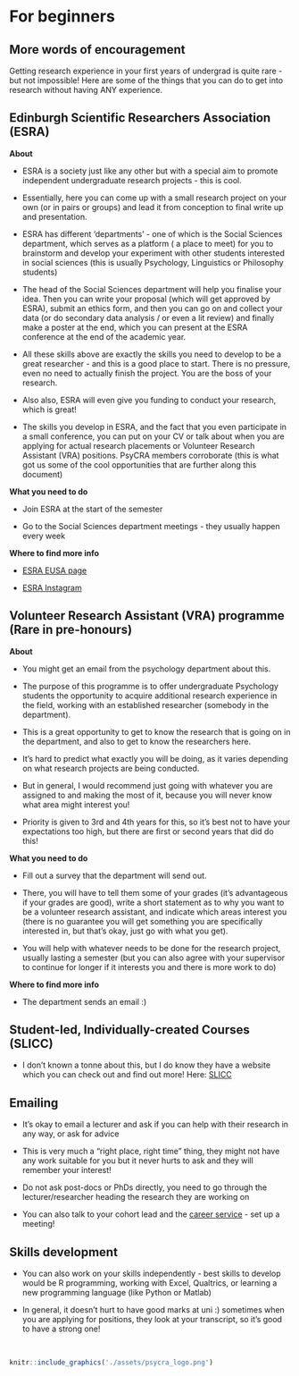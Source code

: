 # For beginners

## More words of encouragement

Getting research experience in your first years of undergrad is quite rare - but not impossible! Here are some of the things that you can do to get into research without having ANY experience.

## Edinburgh Scientific Researchers Association (ESRA)

**About **

- ESRA is a society just like any other but with a special aim to promote independent undergraduate research projects - this is cool.

- Essentially, here you can come up with a small research project on your own (or in pairs or groups) and lead it from conception to final write up and presentation.

- ESRA has different 'departments' - one of which is the Social Sciences department, which serves as a platform ( a place to meet) for you to brainstorm and develop your experiment with other students interested in social sciences (this is usually Psychology, Linguistics or Philosophy students)

- The head of the Social Sciences department will help you finalise your idea. Then you can write your proposal (which will get approved by ESRA), submit an ethics form, and then you can go on and collect your data (or do secondary data analysis / or even a lit review) and finally make a poster at the end, which you can present at the ESRA conference at the end of the academic year.

- All these skills above are exactly the skills you need to develop to be a great researcher - and this is a good place to start. There is no pressure, even no need to actually finish the project. You are the boss of your research.

- Also also, ESRA will even give you funding to conduct your research, which is great!

- The skills you develop in ESRA, and the fact that you even participate in a small conference, you can put on your CV or talk about when you are applying for actual research placements or Volunteer Research Assistant (VRA) positions. PsyCRA members corroborate (this is what got us some of the cool opportunities that are further along this document)


**What you need to do**

- Join ESRA at the start of the semester 

- Go to the Social Sciences department meetings - they usually happen every week

**Where to find more info**

- [ESRA EUSA page](https://www.eusa.ed.ac.uk/activities/view/ESRA)

- [ESRA Instagram](https://www.instagram.com/esra.soc/)


## Volunteer Research Assistant (VRA) programme (Rare in pre-honours)

**About**

- You might get an email from the psychology department about this.

- The purpose of this programme is to offer undergraduate Psychology students the opportunity to acquire additional research experience in the field, working with an established researcher (somebody in the department).

- This is a great opportunity to get to know the research that is going on in the department, and also to get to know the researchers here.

- It's hard to predict what exactly you will be doing, as it varies depending on what research projects are being conducted.

- But in general, I would recommend just going with whatever you are assigned to and making the most of it, because you will never know what area might interest you!

- Priority is given to 3rd and 4th years for this, so it's best not to have your expectations too high, but there are first or second years that did do this!

**What you need to do**

- Fill out a survey that the department will send out.

- There, you will have to tell them some of your grades (it's advantageous if your grades are good), write a short statement as to why you want to be a volunteer research assistant, and indicate which areas interest you (there is no guarantee you will get something you are specifically interested in, but that's okay, just go with what you get).

- You will help with whatever needs to be done for the research project, usually lasting a semester (but you can also agree with your supervisor to continue for longer if it interests you and there is more work to do)

**Where to find more info**

- The department sends an email :)


## Student-led, Individually-created Courses (SLICC)

- I don't known a tonne about this, but I do know they have a website which you can check out and find out more! Here: [SLICC](https://sliccs.ed.ac.uk)


## Emailing

- It's okay to email a lecturer and ask if you can help with their research in any way, or ask for advice

- This is very much a “right place, right time” thing, they might not have any work suitable for you but it never hurts to ask and they will remember your interest!

- Do not ask post-docs or PhDs directly, you need to go through the lecturer/researcher heading the research they are working on

- You can also talk to your cohort lead and the [career service](https://careers.ed.ac.uk) - set up a meeting!


## Skills development

- You can also work on your skills independently - best skills to develop would be R programming, working with Excel, Qualtrics, or learning a new programming language (like Python or Matlab)

- In general, it doesn't hurt to have good marks at uni :) sometimes when you are applying for positions, they look at your transcript, so it's good to have a strong one!

<br>
  
```r
knitr::include_graphics('./assets/psycra_logo.png')
```









